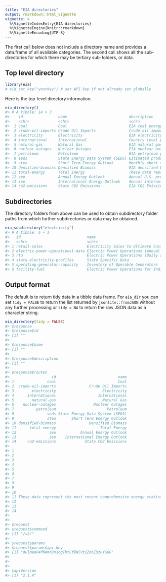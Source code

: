 ```yaml
---
title: "EIA directories"
output: rmarkdown::html_vignette
vignette: >
  %\VignetteIndexEntry{EIA directories}
  %\VignetteEngine{knitr::rmarkdown}
  %\VignetteEncoding{UTF-8}
---
```




The first call below does not include a directory name and provides a data.frame
of all available categories. The second call shows all the sub-directories for which
there may be tertiary sub-folders, or data.

## Top level directory


```r
library(eia)
# eia_set_key("yourkey") # set API key if not already set globally
```

Here is the top-level directory information.


```r
eia_directory()
#> # A tibble: 14 × 3
#>    id                name                            description                                                                             
#>    <chr>             <chr>                           <chr>                                                                                   
#>  1 coal              Coal                            EIA coal energy data                                                                    
#>  2 crude-oil-imports Crude Oil Imports               Crude oil imports by country to destination, includes type, grade, quantity.  Source: E…
#>  3 electricity       Electricity                     EIA electricity survey data                                                             
#>  4 international     International                   Country level production, consumption, imports, exports by energy source (petroleum, na…
#>  5 natural-gas       Natural Gas                     EIA natural gas survey data                                                             
#>  6 nuclear-outages   Nuclear Outages                 EIA nuclear outages survey data                                                         
#>  7 petroleum         Petroleum                       EIA petroleum gas survey data                                                           
#>  8 seds              State Energy Data System (SEDS) Estimated production, consumption, price, and expenditure data for all energy sources b…
#>  9 steo              Short Term Energy Outlook       Monthly short term (18 month) projections using STEO model.  Report and interactive pro…
#> 10 densified-biomass Densified Biomass               EIA densified biomass data                                                              
#> 11 total-energy      Total Energy                    These data represent the most recent comprehensive energy statistics integrated across …
#> 12 aeo               Annual Energy Outlook           Annual U.S. projections using National Energy Modelling System (NEMS) for release year.…
#> 13 ieo               International Energy Outlook    Annual international projections using the World Energy Projection System (WEPS) model …
#> 14 co2-emissions     State CO2 Emissions             EIA CO2 Emissions data
```

## Subdirectories

The directory folders from above can be used to obtain subdirectory folder paths
from which further subdirectories or data may be obtained.


```r
eia_subdirectory("electricity")
#> # A tibble: 6 × 3
#>   id                              name                                                                       description                     
#>   <chr>                           <chr>                                                                      <chr>                           
#> 1 retail-sales                    Electricity Sales to Ultimate Customers                                    "Electricity sales to ultimate …
#> 2 electric-power-operational-data Electric Power Operations (Annual and Monthly)                             "Monthly and annual electric po…
#> 3 rto                             Electric Power Operations (Daily and Hourly)                               "Hourly and daily electric powe…
#> 4 state-electricity-profiles      State Specific Data                                                        "State Specific Data"           
#> 5 operating-generator-capacity    Inventory of Operable Generators                                           "Inventory of operable generato…
#> 6 facility-fuel                   Electric Power Operations for Individual Power Plants (Annual and Monthly) "Annual and monthly electric po…
```

## Output format

The default is to return tidy data in a tibble data frame. For `eia_dir` you can set `tidy = FALSE` to return the list returned by `jsonlite::fromJSON` without any further processing or `tidy = NA` to return the raw JSON data as a character string.


```r
eia_directory(tidy = FALSE)
#> $response
#> $response$id
#> [1] ""
#> 
#> $response$name
#> [1] ""
#> 
#> $response$description
#> [1] ""
#> 
#> $response$routes
#>                   id                            name
#> 1               coal                            Coal
#> 2  crude-oil-imports               Crude Oil Imports
#> 3        electricity                     Electricity
#> 4      international                   International
#> 5        natural-gas                     Natural Gas
#> 6    nuclear-outages                 Nuclear Outages
#> 7          petroleum                       Petroleum
#> 8               seds State Energy Data System (SEDS)
#> 9               steo       Short Term Energy Outlook
#> 10 densified-biomass               Densified Biomass
#> 11      total-energy                    Total Energy
#> 12               aeo           Annual Energy Outlook
#> 13               ieo    International Energy Outlook
#> 14     co2-emissions             State CO2 Emissions
#>                                                                                                                                                                                                                                                                                                                                                                                                                                                                                              description
#> 1                                                                                                                                                                                                                                                                                                                                                                                                                                                                                   EIA coal energy data
#> 2                                                                                                                                                                                                                                                                                                          Crude oil imports by country to destination, \r\n        includes type, grade, quantity.  Source: EIA-814  Interactive data \r\n        product:  www.eia.gov/petroleum/imports/companylevel/
#> 3                                                                                                                                                                                                                                                                                                                                                                                                                                                                            EIA electricity survey data
#> 4                                                                                                                                                                                                                                                                                        Country level production, consumption, imports, exports by energy source (petroleum, natural gas, electricity, renewable, etc.)  \r\n        Interactive product:  https://www.eia.gov/international/data/world
#> 5                                                                                                                                                                                                                                                                                                                                                                                                                                                                            EIA natural gas survey data
#> 6                                                                                                                                                                                                                                                                                                                                                                                                                                                                        EIA nuclear outages survey data
#> 7                                                                                                                                                                                                                                                                                                                                                                                                                                                                          EIA petroleum gas survey data
#> 8                                                                                                                                                                                                                                        Estimated production, consumption, price, and expenditure data for all energy sources by state and sector.  \r\n        Source:  https://www.eia.gov/state/seds/seds-technical-notes-complete.php  \r\n        Product:  SEDS (https://www.eia.gov/state/seds/)
#> 9                                                                                                                                                                                                                                                                                                                                                     Monthly short term (18 month) projections using STEO model.  \r\n        Report and interactive projection data browser:  STEO (www.eia.gov/steo/)
#> 10                                                                                                                                                                                                                                                                                                                                                                                                                                                                            EIA densified biomass data
#> 11 These data represent the most recent comprehensive energy statistics integrated across all energy sources.  The data includes total energy production, consumption, stocks, and trade; energy prices; overviews of petroleum, natural gas, coal, electricity, nuclear energy, renewable energy, and carbon dioxide emissions; and data unit conversions values.  Source: https://www.eia.gov/totalenergy/data/monthly/pdf/mer_a_doc.pdf  Report:  MER (https://www.eia.gov/totalenergy/data/monthly/)
#> 12                                                                                                                                                                                                                                                                                                                      Annual U.S. projections using National Energy Modelling System (NEMS) for release year.  Report, documentation, and interactive projection data browser:  AEO (www.eia.gov/aeo/)
#> 13                                                                                                                                                                                                                                                                                                                     Annual international projections using the World Energy Projection System (WEPS) model for release year.  Report and interactive projection data browser:  IEO (www.eia.gov/ieo/)
#> 14                                                                                                                                                                                                                                                                                                                                                                                                                                                                                EIA CO2 Emissions data
#> 
#> 
#> $request
#> $request$command
#> [1] "/v2/"
#> 
#> $request$params
#> $request$params$api_key
#> [1] "dUlpeaO4fNAmo9nJcgIhtCfBN5VtiZnoZDzuYGuG"
#> 
#> 
#> 
#> $apiVersion
#> [1] "2.1.4"
```
